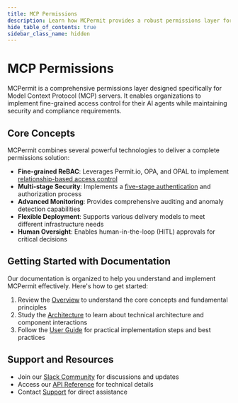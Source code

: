 ```yaml
---
title: MCP Permissions
description: Learn how MCPermit provides a robust permissions layer for Model Context Protocol (MCP) servers, ensuring secure and controlled access for AI agents
hide_table_of_contents: true
sidebar_class_name: hidden
---
```


# MCP Permissions

MCPermit is a comprehensive permissions layer designed specifically for Model Context Protocol (MCP) servers. It enables organizations to implement fine-grained access control for their AI agents while maintaining security and compliance requirements.

## Core Concepts

MCPermit combines several powerful technologies to deliver a complete permissions solution:

- **Fine-grained ReBAC**: Leverages Permit.io, OPA, and OPAL to implement [relationship-based access control](https://www.permit.io/blog/what-is-rebac)
- **Multi-stage Security**: Implements a [five-stage authentication](/ai-security/mcp-permissions/architecture/#five-stages-of-access-control) and authorization process
- **Advanced Monitoring**: Provides comprehensive auditing and anomaly detection capabilities
- **Flexible Deployment**: Supports various delivery models to meet different infrastructure needs
- **Human Oversight**: Enables human-in-the-loop (HITL) approvals for critical decisions

## Getting Started with Documentation

Our documentation is organized to help you understand and implement MCPermit effectively. Here's how to get started:

1. Review the [Overview](/ai-security/mcp-permissions/overview/) to understand the core concepts and fundamental principles
2. Study the [Architecture](/ai-security/mcp-permissions/architecture/) to learn about technical architecture and component interactions
3. Follow the [User Guide](/ai-security/mcp-permissions/guide/) for practical implementation steps and best practices

## Support and Resources

- Join our [Slack Community](https://permit-io.slack.com/join/shared_invite/zt-nz6yjgnp-RlP9rtOPwO0n0aH_vLbmBQ#/shared-invite/email) for discussions and updates
- Access our [API Reference](https://api.permit.io/v2/redoc) for technical details
- Contact [Support](mailto:support@permit.io) for direct assistance 